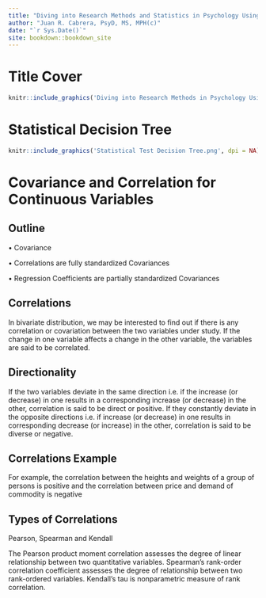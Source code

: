 ```yaml
--- 
title: "Diving into Research Methods and Statistics in Psychology Using R"
author: "Juan R. Cabrera, PsyD, MS, MPH(c)"
date: "`r Sys.Date()`"
site: bookdown::bookdown_site
---
```

# Title Cover {-}
```r
knitr::include_graphics('Diving into Research Methods in Psychology Using R Cover.jpg')
```

# Statistical Decision Tree {-}
```r
knitr::include_graphics('Statistical Test Decision Tree.png', dpi = NA)
```


# Covariance and Correlation for Continuous Variables
## Outline
•	Covariance

•	Correlations are fully standardized Covariances

•	Regression Coefficients are partially standardized Covariances


## Correlations
In bivariate distribution, we may be interested to find out if there is any correlation or covariation between the two variables under study. If the change in one variable affects a change in the other variable, the variables are said to be correlated.

## Directionality 
If the two variables deviate in the same direction i.e. if the increase (or decrease) in one results in a corresponding increase (or decrease) in the other, correlation is said to be direct or positive.
If they constantly deviate in the opposite directions i.e. if increase (or decrease) in one results in corresponding decrease (or increase) in the other, correlation is said to be diverse or negative.

## Correlations Example
For example, the correlation between the heights and weights of a group of persons is positive and the correlation between price and demand of commodity is negative

## Types of Correlations
Pearson, Spearman and Kendall

The Pearson product moment correlation assesses the degree of linear relationship between two quantitative variables.
Spearman’s rank-order correlation coefficient assesses the degree of relationship between two rank-ordered variables.
Kendall’s tau is nonparametric measure of rank correlation.